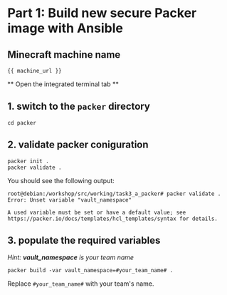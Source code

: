 # Part 1: Build new secure Packer image with Ansible

## **Minecraft machine name**
```
{{ machine_url }}
```


** Open the integrated terminal tab **

## 1. switch to the `packer` directory

```
cd packer
```

## 2. validate packer coniguration

```
packer init .
packer validate .
```

You should see the following output:

```
root@debian:/workshop/src/working/task3_a_packer# packer validate .
Error: Unset variable "vault_namespace"

A used variable must be set or have a default value; see
https://packer.io/docs/templates/hcl_templates/syntax for details.
```

## 3. populate the required variables
*Hint: **vault_namespace** is your team name*
<Task id="packer_build">
```hcl
packer build -var vault_namespace=#your_team_name# .
```
Replace `#your_team_name#` with your team's name.
</Task>

